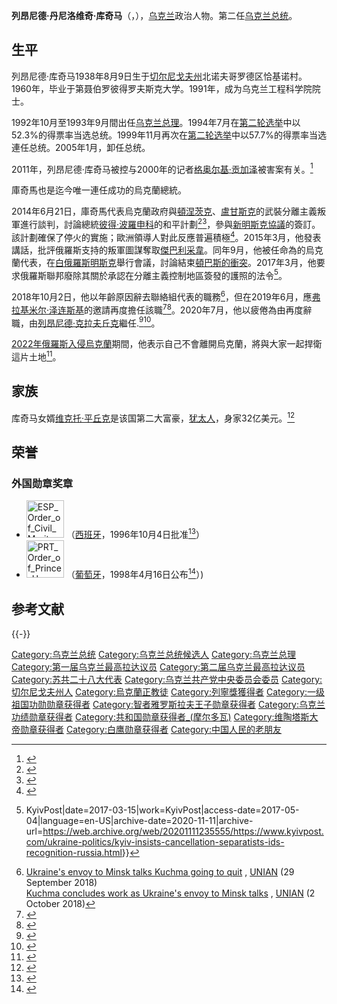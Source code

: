 {{noteTA
|T=zh-cn:列昂尼德·库奇马; zh-tw:列昂尼德·庫契馬;
|1=zh-cn:库奇马; zh-tw:庫契馬;
|G1=PP
|G2=地名
|G3=物理
}}
{{Infobox President
|name             = 列昂尼德·库奇马
|native_name      = Леонід Кучма
|image            = Leonid Kuchma.jpg
|imagesize        = 200px
|order            = 
|office           = {{UKR}}第2任[[烏克蘭總統|總統]]
|premier          = {{list collapsed|[[维塔利·安德烈耶维奇·马索尔|维塔利·安德烈耶维奇·马索尔]]（1994年6月16日－1995年3月1日）<br>{{tsl|en|Yevhen Marchuk|葉夫根尼·馬爾丘克}}（1995年3月1日－1996年5月28日）<br>[[帕夫洛·拉扎連科|帕夫洛·拉扎連科]]（1996年5月28日－1997年7月2日）<br>{{tsl|en|Vasyl Durdynets|瓦西里·杜尔季涅茨}}'''（代理）'''（1997年7月2日－1997年7月30日）<br>[[瓦列里·普斯托沃伊堅科|瓦列里·普斯托沃伊堅科]]（1997年7月2日－1999年12月22日）<br>[[維克多·尤先科|維克多·尤先科]]（1999年12月22日－2001年5月29日）<br>[[阿納托利·基納赫|阿納托利·基納赫]]（2001年5月29日－2002年11月21日）<br>[[維克托·亞努科維奇|維克托·亞努科維奇]]（2002年11月21日－2004年12月7日）<br>[[尼古拉·阿扎罗夫|尼古拉·阿扎罗夫]]'''（代理）'''（2004年12月7日－2004年12月28日）<br>[[維克托·亞努科維奇|維克托·亞努科維奇]]（2004年12月28日－2005年1月5日）<br>[[尼古拉·阿扎罗夫|尼古拉·阿扎罗夫]]'''（代理）'''（2005年1月5日－2005年1月24日）}}
|term_start       = 1994年7月19日
|term_end         = 2005年1月23日<br>（{{age in years and days|1994|7|19|2005|1|23|age=no}}）
|predecessor      = [[列昂尼德·克拉夫丘克|列昂尼德·克拉夫丘克]]
|successor        = [[維克多·尤先科|維克多·尤先科]]</small>
|office2          = {{UKR}}[[乌克兰总理|總理]]
|president2       = [[列昂尼德·克拉夫丘克|列昂尼德·克拉夫丘克]]
|term_start2      = 1992年10月13日
|term_end2        = 1993年9月22日
|predecessor2     = {{le|瓦連京·西蒙年科|Valentyn Symonenko}}<small>（代理）</small>
|successor2       = {{le|葉菲姆·茲維亞吉爾斯基|Yukhym Zvyahilsky}}<small>（代理）</small>
|birth_date       = {{birth date and age|1938|8|9}}
|birth_place      = {{USSR}}[[切爾尼戈夫州|切爾尼戈夫州]][[諾夫哥羅德-謝韋爾斯基|諾夫哥羅德-謝韋爾斯基]]
|death_date       = 
|death_place      = 
|spouse           = [[柳德米拉·库奇马|柳德米拉]]
|children         = {{le|叶莲娜·平丘克|Olena Pinchuk|叶莲娜}}
|party            = 
|religion         = 
|nationality = {{URS}}（1938－1991）<br>{{UKR}}（1991－）
|alma_mater       = 第聶伯羅彼得羅夫斯克大學
|profession       = [[機械工程|機械工程]]
|vicepresident    = 
|signature        = Leonid Kuchma Signature 1996.png
}}
{{各地中文名
 | 名詞 = 庫契馬<!-- 相關名詞，填一個即可，將隨條目語言變種進行字詞轉換 -->
 | 圖像 = <!-- 圖檔名稱（省略File:字頭） -->
 | 說明 = <!-- 圖檔說明，將隨條目語言變種進行字詞轉換 -->
 | 大陸 = 库奇马
 | 臺灣 = 庫契馬 <ref>[https://www.cna.com.tw/news/aopl/202202225010.aspx，看懂烏克蘭歷史 蘇聯武器庫遭軍事工業拖累 獨立建國衝擊中老階層【書摘】]，[[中央社|中央社]]</ref>  <!-- 若不填寫香港一項，則標籤顯示為港臺 -->
 | 香港 = <!-- 若不填寫澳門一項，則標籤顯示為港澳 -->
 | 澳門 = 
 | 新加坡= <!-- 若不填寫大馬一項，則標籤顯示為新馬 -->
 | 大馬 = 
 }}
'''列昂尼德·丹尼洛维奇·库奇马'''（{{lang-uk|Леоні́д Дани́лович Ку́чма}}，{{bd|1938年|8月9日|||catIdx=K}}），[[乌克兰|乌克兰]]政治人物。第二任[[乌克兰总统|乌克兰总统]]。

== 生平 ==
列昂尼德·库奇马1938年8月9日生于[[切尔尼戈夫州|切尔尼戈夫州]]北诺夫哥罗德区恰基诺村。1960年，毕业于第聂伯罗彼得罗夫斯克大学。1991年，成为乌克兰工程科学院院士。

1992年10月至1993年9月間出任[[乌克兰总理|乌克兰总理]]。1994年7月在[[1994年乌克兰总统选举|第二轮选举]]中以52.3%的得票率当选总统。1999年11月再次在[[1999年乌克兰总统选举|第二轮选举]]中以57.7%的得票率当选連任总统。2005年1月，卸任总统。

2011年，列昂尼德·库奇马被控与2000年的记者[[格奥尔基·贡加泽|格奥尔基·贡加泽]]被害案有关。<ref>{{Cite web |url=http://www.ftchinese.com/story/001037737/?print=y |title=乌克兰前总统被控涉嫌记者谋杀案 |accessdate=2011-03-27 |archive-date=2018-07-27 |archive-url=https://web.archive.org/web/20180727181239/http://www.ftchinese.com/story/001037737/?print=y |dead-url=no }}</ref>

庫奇馬也是迄今唯一連任成功的烏克蘭總統。

2014年6月21日，庫奇馬代表烏克蘭政府與[[頓涅茨克人民共和國|頓涅茨克]]、[[盧甘斯克人民共和國|盧甘斯克]]的武裝分離主義叛軍進行談判，討論總統[[彼得·波羅申科|彼得·波羅申科]]的和平計劃<ref>{{cite web|title=NSDC Says Medvedchuk not Representing Ukraine at Peace Plan Talks|url=http://www.ukrinform.net/rubric-politics/1677760-nsdc_says_medvedchuk_not_representing_ukraine_at_peace_plan_talks_323058.html|website=Ukrinform|date=24 June 2014|access-date=5 February 2019|archive-url=https://web.archive.org/web/20160530025259/http://www.ukrinform.net/rubric-politics/1677760-nsdc_says_medvedchuk_not_representing_ukraine_at_peace_plan_talks_323058.html|archive-date=30 May 2016|url-status=dead}}</ref><ref name="washingtonpost.com">{{cite news|last1=Birnbaum|first1=Michael|title=Separatists in Ukraine Agree to Honor Cease-fire|url=https://www.washingtonpost.com/world/europe/separatists-in-ukraine-agree-to-honor-cease-fire/2014/06/23/40582a78-fb07-11e3-b1f4-8e77c632c07b_story.html|newspaper=The Washington Post|date=23 June 2014|accessdate=2022-05-02|archive-date=2021-03-03|archive-url=https://web.archive.org/web/20210303194417/https://www.washingtonpost.com/world/europe/separatists-in-ukraine-agree-to-honor-cease-fire/2014/06/23/40582a78-fb07-11e3-b1f4-8e77c632c07b_story.html}}</ref>，參與[[新明斯克協議|新明斯克協議]]的簽訂。該計劃確保了停火的實施；歐洲領導人對此反應普遍積極<ref>{{Cite news|title = Ukraine crisis: Leaders agree peace roadmap – BBC News|work = BBC News|date = 12 February 2015|url = https://www.bbc.com/news/world-europe-31435812|access-date = 2016-01-13|language = en-GB|archive-date = 2021-01-04|archive-url = https://web.archive.org/web/20210104031648/https://www.bbc.com/news/world-europe-31435812}}</ref>。2015年3月，他發表講話，批評俄羅斯支持的叛軍圖謀奪取[[傑巴利采韋|傑巴利采韋]]。同年9月，他被任命為{{Link-en|烏克蘭三方聯絡組|Trilateral Contact Group on Ukraine}}的烏克蘭代表，在[[白俄羅斯|白俄羅斯]][[明斯克|明斯克]]舉行會議，討論結束[[頓巴斯戰爭|頓巴斯的衝突]]。2017年3月，他要求俄羅斯聯邦廢除其關於承認在分離主義控制地區簽發的護照的法令<ref>{{Cite news|url=https://www.kyivpost.com/ukraine-politics/kyiv-insists-cancellation-separatists-ids-recognition-russia.html|title=Kyiv insists on cancellation of separatists IDs recognition by Russia {{!}} KyivPost|date=2017-03-15|work=KyivPost|access-date=2017-05-04|language=en-US|archive-date=2020-11-11|archive-url=https://web.archive.org/web/20201111235555/https://www.kyivpost.com/ukraine-politics/kyiv-insists-cancellation-separatists-ids-recognition-russia.html}}</ref>。

2018年10月2日，他以年齡原因辭去聯絡組代表的職務<ref>[https://www.unian.info/politics/10279581-ukraine-s-envoy-to-minsk-talks-kuchma-going-to-quit.html Ukraine's envoy to Minsk talks Kuchma going to quit] {{Wayback|url=https://www.unian.info/politics/10279581-ukraine-s-envoy-to-minsk-talks-kuchma-going-to-quit.html |date=20210425071137 }}, [[UNIAN|UNIAN]] (29 September 2018)<br />[https://www.unian.info/politics/10283586-kuchma-concludes-work-as-ukraine-s-envoy-to-minsk-talks.html Kuchma concludes work as Ukraine's envoy to Minsk talks] {{Wayback|url=https://www.unian.info/politics/10283586-kuchma-concludes-work-as-ukraine-s-envoy-to-minsk-talks.html |date=20210428021544 }}, [[UNIAN|UNIAN]] (2 October 2018)</ref>，但在2019年6月，應[[弗拉基米尔·泽连斯基|弗拉基米尔·泽连斯基]]的邀請再度擔任該職<ref>{{cite web|url=https://www.unian.info/m/politics/10581132-zelensky-s-adviser-pinchuk-helps-to-persuade-kuchma-to-re-join-minsk-talks.html|title = Zelensky's adviser: Pinchuk helps to persuade Kuchma to re-join Minsk talks}}</ref><ref>{{cite web|url=https://en.interfax.com.ua/news/general/660169.html|title=Reznikov becomes first deputy head of Ukraine's delegation to TCG on Donbas|access-date=2022-05-02|archive-date=2021-12-15|archive-url=https://web.archive.org/web/20211215162151/https://en.interfax.com.ua/news/general/660169.html}}</ref>。2020年7月，他以疲倦為由再度辭職，由[[列昂尼德·克拉夫丘克|列昂尼德·克拉夫丘克]]繼任.<ref name="Service 2020">{{cite web | last=Service | first=s Ukrainian | title=Kuchma Quits As Presidential Envoy In Group For Resolving Conflict In Ukraine | website=RadioFreeEurope/RadioLiberty | date=2020-07-28 | url=https://www.rferl.org/a/kuchma-leaves-presidential-envoy-in-group-for-resolving-conflict-in-donbas/30753521.html | access-date=2020-11-16 | archive-date=2021-08-27 | archive-url=https://web.archive.org/web/20210827130508/https://www.rferl.org/a/kuchma-leaves-presidential-envoy-in-group-for-resolving-conflict-in-donbas/30753521.html }}</ref><ref name="Jamestown 2020">{{cite web | title=Zelenskyy Appoints Gerontocrats to Negotiate With Russia in Minsk (Part One) | website=Jamestown | date=2020-08-11 | url=https://jamestown.org/program/zelenskyy-appoints-gerontocrats-to-negotiate-with-russia-in-minsk-part-one/ | access-date=2020-11-16 | archive-date=2021-06-15 | archive-url=https://web.archive.org/web/20210615172404/https://jamestown.org/program/zelenskyy-appoints-gerontocrats-to-negotiate-with-russia-in-minsk-part-one/ }}</ref>。

[[2022年俄羅斯入侵烏克蘭|2022年俄羅斯入侵烏克蘭]]期間，他表示自己不會離開烏克蘭，將與大家一起捍衛這片土地<ref>{{Cite news|title = "Damn you all!" – Kuchma on Russian invasion of Ukraine – UKRINFORM|work = UKRINFORM|date = 10 March 2022|url = https://www.ukrinform.net/rubric-polytics/3425934-damn-you-all-kuchma-on-russian-invasion-of-ukraine.html|access-date = 2022-03-11|language = en-GB|archive-date = 2022-03-13|archive-url = https://web.archive.org/web/20220313054105/https://www.ukrinform.net/rubric-polytics/3425934-damn-you-all-kuchma-on-russian-invasion-of-ukraine.html}}</ref>。

== 家族 ==
库奇马女婿[[维克托·平丘克|维克托·平丘克]]是该国第二大富豪，[[犹太人|犹太人]]，身家32亿美元。<ref>{{Cite web |url=http://www.forbeschina.com/review/201403/0031533.shtml |title=福布斯：维克托•平丘克：乌克兰危机中的寡头 |access-date=2014-03-06 |archive-date=2022-04-07 |archive-url=https://web.archive.org/web/20220407184658/http://www.forbeschina.com/review/201403/0031533.shtml }}</ref>

==荣誉==
===外国勋章奖章===
* [[File:ESP_Order_of_Civil_Merit_-_Collar.svg|60px]] {{link-es|民事功绩勋章颈饰|Orden del Mérito Civil (España)}}（[[西班牙|西班牙]]，1996年10月4日批准<ref>{{es}}{{cite web |url=https://www.boe.es/buscar/doc.php?id=BOE-A-1996-22150 |title=Real Decreto 2190/1996, de 4 de octubre, por el que se concede el Collar de la Orden del Mérito Civil a su excelencia señor Leonid Kuchma, Presidente de la República de Ucrania. |publisher=[[西班牙国家官方公报|Boletín Oficial del Estado]] |date=1996-10-07 |accessdate=2022-04-05 |archive-date=2022-01-07 |archive-url=https://web.archive.org/web/20220107153837/https://www.boe.es/buscar/doc.php?id=BOE-A-1996-22150 |dead-url=no }}</ref>）
* [[File:PRT_Order_of_Prince_Henry_-_Grand_Collar_BAR.png|60px]] {{link-pt|恩里克王子勋章大颈饰|Ordem do Infante D. Henrique}}（[[葡萄牙|葡萄牙]]，1998年4月16日公布<ref>{{pt}}{{cite web |url=https://www.ordens.presidencia.pt/?idc=154&list=1 |title=ENTIDADES ESTRANGEIRAS AGRACIADAS COM ORDENS PORTUGUESAS |publisher=Presidência da República Portuguesa |date= |accessdate=2021-09-06 |archive-date=2019-04-28 |archive-url=https://web.archive.org/web/20190428204450/http://www.ordens.presidencia.pt/?idc=154&list=1 |dead-url=no }}</ref>）)

==参考文献==
<references/>
{{-}}
{{s-start}}
{{s-ppo}}
{{s-bef|before=[[列昂尼德·克拉夫丘克|列昂尼德·克拉夫丘克]]}}
{{s-ttl|title=[[乌克兰总统|乌克兰总统]]
|years=1994年－2005年}}
{{s-aft|after=[[维克多·尤先科|维克多·尤先科]]}}
{{end}}
{{烏克蘭總統}}
{{乌克兰总理}}

{{Authority control}}

[[Category:乌克兰总统|Category:乌克兰总统]]
[[Category:乌克兰总统候选人|Category:乌克兰总统候选人]]
[[Category:乌克兰总理|Category:乌克兰总理]]
[[Category:第一届乌克兰最高拉达议员|Category:第一届乌克兰最高拉达议员]]
[[Category:第二届乌克兰最高拉达议员|Category:第二届乌克兰最高拉达议员]]
[[Category:苏共二十八大代表|Category:苏共二十八大代表]]
[[Category:乌克兰共产党中央委员会委员|Category:乌克兰共产党中央委员会委员]]
[[Category:切尔尼戈夫州人|Category:切尔尼戈夫州人]]
[[Category:烏克蘭正教徒|Category:烏克蘭正教徒]]
[[Category:列寧獎獲得者|Category:列寧獎獲得者]]
[[Category:一级祖国功勋勋章获得者|Category:一级祖国功勋勋章获得者]]
[[Category:智者雅罗斯拉夫王子勋章获得者|Category:智者雅罗斯拉夫王子勋章获得者]]
[[Category:乌克兰功绩勋章获得者|Category:乌克兰功绩勋章获得者]]
[[Category:共和国勋章获得者_(摩尔多瓦)|Category:共和国勋章获得者_(摩尔多瓦)]]
[[Category:维陶塔斯大帝勋章获得者|Category:维陶塔斯大帝勋章获得者]]
[[Category:白鹰勋章获得者|Category:白鹰勋章获得者]]
[[Category:中国人民的老朋友|Category:中国人民的老朋友]]